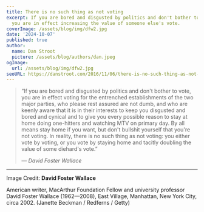 ```yaml
---
title: There is no such thing as not voting
excerpt: If you are bored and disgusted by politics and don't bother to vote,
  you are in effect increasing the value of someone else's vote.
coverImage: /assets/blog/img/dfw2.jpg
date: '2024-10-07'
published: true
author:
  name: Dan Stroot
  picture: /assets/blog/authors/dan.jpeg
ogImage:
  url: /assets/blog/img/dfw2.jpg
seoURL: https://danstroot.com/2016/11/06/there-is-no-such-thing-as-not-voting/
---
```


> “If you are bored and disgusted by politics and don't bother to vote, you are in effect voting for the entrenched establishments of the two major parties, who please rest assured are not dumb, and who are keenly aware that it is in their interests to keep you disgusted and bored and cynical and to give you every possible reason to stay at home doing one-hitters and watching MTV on primary day. By all means stay home if you want, but don't bullshit yourself that you're not voting. In reality, there is no such thing as not voting: you either vote by voting, or you vote by staying home and tacitly doubling the value of some diehard's vote.”
>
> <cite>&mdash; David Foster Wallace</cite>

---

Image Credit: **David Foster Wallace**

<span className="text-sm">
  American writer, MacArthur Foundation Fellow and university professor David
  Foster Wallace (1962&mdash;2008), East Village, Manhattan, New York City,
  circa 2002. (Janette Beckman / Redferns / Getty)
</span>
